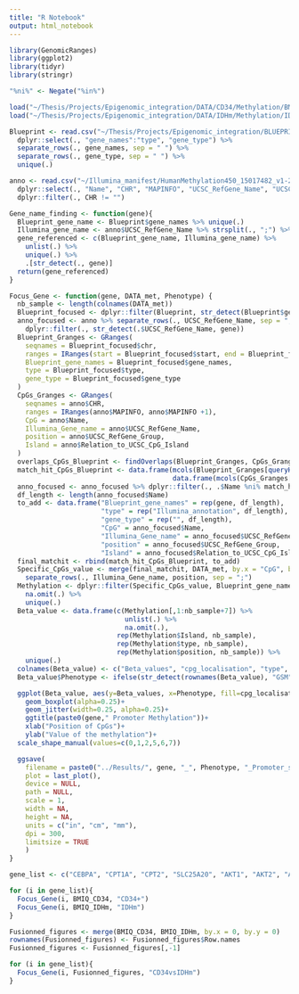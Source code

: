 ```yaml
---
title: "R Notebook"
output: html_notebook
---
```


```r
library(GenomicRanges)
library(ggplot2)
library(tidyr)
library(stringr)

"%ni%" <- Negate("%in%")

load("~/Thesis/Projects/Epigenomic_integration/DATA/CD34/Methylation/BMIQ_CD34.Rdata")
load("~/Thesis/Projects/Epigenomic_integration/DATA/IDHm/Methylation/IDHm_BMIQ.Rdata")
```


```r
Blueprint <- read.csv("~/Thesis/Projects/Epigenomic_integration/BLUEPRINT_fragments_good.tsv", sep = "\t") %>%
  dplyr::select(., "gene_names":"type", "gene_type") %>%
  separate_rows(., gene_names, sep = " ") %>%
  separate_rows(., gene_type, sep = " ") %>%
  unique(.)

anno <- read.csv("~/Illumina_manifest/HumanMethylation450_15017482_v1-2.csv", skip = 7) %>% 
  dplyr::select(., "Name", "CHR", "MAPINFO", "UCSC_RefGene_Name", "UCSC_RefGene_Group", "Relation_to_UCSC_CpG_Island") %>%
  dplyr::filter(., CHR != "")
```


```r
Gene_name_finding <- function(gene){
  Blueprint_gene_name <- Blueprint$gene_names %>% unique(.)
  Illumina_gene_name <- anno$UCSC_RefGene_Name %>% strsplit(., ";") %>% unique(.)
  gene_referenced <- c(Blueprint_gene_name, Illumina_gene_name) %>% 
    unlist(.) %>% 
    unique(.) %>%
    .[str_detect(., gene)]
  return(gene_referenced)
}
```


```r
Focus_Gene <- function(gene, DATA_met, Phenotype) {
  nb_sample <- length(colnames(DATA_met))
  Blueprint_focused <- dplyr::filter(Blueprint, str_detect(Blueprint$gene_names, gene))
  anno_focused <- anno %>% separate_rows(., UCSC_RefGene_Name, sep = ";") %>%
    dplyr::filter(., str_detect(.$UCSC_RefGene_Name, gene))
  Blueprint_Granges <- GRanges(
    seqnames = Blueprint_focused$chr,
    ranges = IRanges(start = Blueprint_focused$start, end = Blueprint_focused$end),
    Blueprint_gene_names = Blueprint_focused$gene_names,
    type = Blueprint_focused$type,
    gene_type = Blueprint_focused$gene_type
  )
  CpGs_Granges <- GRanges(
    seqnames = anno$CHR,
    ranges = IRanges(anno$MAPINFO, anno$MAPINFO +1),
    CpG = anno$Name,
    Illumina_Gene_name = anno$UCSC_RefGene_Name,
    position = anno$UCSC_RefGene_Group,
    Island = anno$Relation_to_UCSC_CpG_Island
  )
  overlaps_CpGs_Blueprint <- findOverlaps(Blueprint_Granges, CpGs_Granges)
  match_hit_CpGs_Blueprint <- data.frame(mcols(Blueprint_Granges[queryHits(overlaps_CpGs_Blueprint),]),
                                         data.frame(mcols(CpGs_Granges[subjectHits(overlaps_CpGs_Blueprint),])))
  anno_focused <- anno_focused %>% dplyr::filter(., .$Name %ni% match_hit_CpGs_Blueprint$CpG)
  df_length <- length(anno_focused$Name)
  to_add <- data.frame("Blueprint_gene_names" = rep(gene, df_length),
                       "type" = rep("Illumina_annotation", df_length),
                       "gene_type" = rep("", df_length),
                       "CpG" = anno_focused$Name,
                       "Illumina_Gene_name" = anno_focused$UCSC_RefGene_Name,
                       "position" = anno_focused$UCSC_RefGene_Group,
                       "Island" = anno_focused$Relation_to_UCSC_CpG_Island)
  final_matchit <- rbind(match_hit_CpGs_Blueprint, to_add)
  Specific_CpGs_value <- merge(final_matchit, DATA_met, by.x = "CpG", by.y = 0, all.x = TRUE) %>%
    separate_rows(., Illumina_Gene_name, position, sep = ";")
  Methylation <- dplyr::filter(Specific_CpGs_value, Blueprint_gene_names == gene | Illumina_Gene_name == gene) %>%
    na.omit(.) %>%
    unique(.)
  Beta_value <- data.frame(c(Methylation[,1:nb_sample+7]) %>%
                             unlist(.) %>%
                             na.omit(.),
                           rep(Methylation$Island, nb_sample),
                           rep(Methylation$type, nb_sample),
                           rep(Methylation$position, nb_sample)) %>%
    unique(.)
  colnames(Beta_value) <- c("Beta_values", "cpg_localisation", "type", "Illumina_position_reference")
  Beta_value$Phenotype <- ifelse(str_detect(rownames(Beta_value), "GSM"), "CD34+", "IDHm")

  ggplot(Beta_value, aes(y=Beta_values, x=Phenotype, fill=cpg_localisation, colour= type))+
    geom_boxplot(alpha=0.25)+
    geom_jitter(width=0.25, alpha=0.25)+
    ggtitle(paste0(gene," Promoter Methylation"))+
    xlab("Position of CpGs")+
    ylab("Value of the methylation")+
  scale_shape_manual(values=c(0,1,2,5,6,7))

  ggsave(
    filename = paste0("../Results/", gene, "_", Phenotype, "_Promoter_state.png"),
    plot = last_plot(),
    device = NULL,
    path = NULL,
    scale = 1,
    width = NA,
    height = NA,
    units = c("in", "cm", "mm"),
    dpi = 300,
    limitsize = TRUE
    )
}
```


```r
gene_list <- c("CEBPA", "CPT1A", "CPT2", "SLC25A20", "AKT1", "AKT2", "AKT3", "PPARGC1A", "PTEN")

for (i in gene_list){
  Focus_Gene(i, BMIQ_CD34, "CD34+")
  Focus_Gene(i, BMIQ_IDHm, "IDHm")
}
```
```r
Fusionned_figures <- merge(BMIQ_CD34, BMIQ_IDHm, by.x = 0, by.y = 0)
rownames(Fusionned_figures) <- Fusionned_figures$Row.names
Fusionned_figures <- Fusionned_figures[,-1]

for (i in gene_list){
  Focus_Gene(i, Fusionned_figures, "CD34vsIDHm")
}
```

